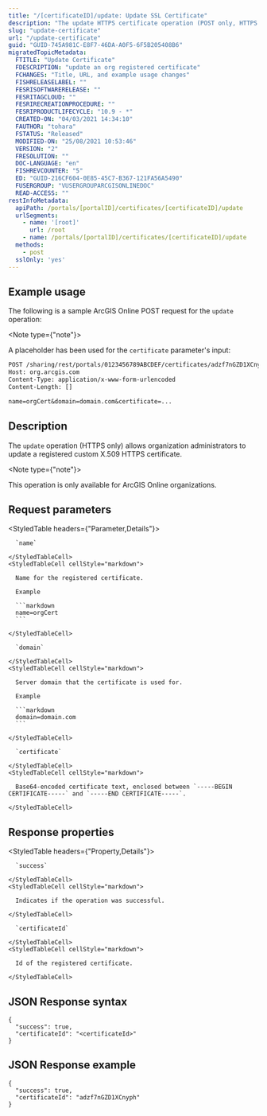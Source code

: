 ```yaml
---
title: "/[certificateID]/update: Update SSL Certificate"
description: "The update HTTPS certificate operation (POST only, HTTPS only) allows organization administrators to update a registered custom HTTPS certificate."
slug: "update-certificate"
url: "/update-certificate"
guid: "GUID-745A981C-E8F7-46DA-A0F5-6F5B205408B6"
migratedTopicMetadata:
  FTITLE: "Update Certificate"
  FDESCRIPTION: "update an org registered certificate"
  FCHANGES: "Title, URL, and example usage changes"
  FISHRELEASELABEL: ""
  FESRISOFTWARERELEASE: ""
  FESRITAGCLOUD: ""
  FESRIRECREATIONPROCEDURE: ""
  FESRIPRODUCTLIFECYCLE: "10.9 - *"
  CREATED-ON: "04/03/2021 14:34:10"
  FAUTHOR: "tohara"
  FSTATUS: "Released"
  MODIFIED-ON: "25/08/2021 10:53:46"
  VERSION: "2"
  FRESOLUTION: ""
  DOC-LANGUAGE: "en"
  FISHREVCOUNTER: "5"
  ED: "GUID-216CF604-0E85-45C7-B367-121FA56A5490"
  FUSERGROUP: "VUSERGROUPARCGISONLINEDOC"
  READ-ACCESS: ""
restInfoMetadata:
  apiPath: /portals/[portalID]/certificates/[certificateID]/update
  urlSegments:
    - name: '[root]'
      url: /root
    - name: /portals/[portalID]/certificates/[certificateID]/update
  methods:
    - post
  sslOnly: 'yes'
---
```


## Example usage

The following is a sample ArcGIS Online POST request for the `update` operation:

<Note type={"note"}>

A placeholder has been used for the `certificate` parameter's input:

</Note>

```markdown
POST /sharing/rest/portals/0123456789ABCDEF/certificates/adzf7nGZD1XCnyph/update HTTP/1.1
Host: org.arcgis.com
Content-Type: application/x-www-form-urlencoded
Content-Length: []

name=orgCert&domain=domain.com&certificate=...
```

## Description

The `update` operation (HTTPS only) allows organization administrators to update a registered custom X.509 HTTPS certificate.

<Note type={"note"}>

This operation is only available for ArcGIS Online organizations.

</Note>


##  Request parameters

<StyledTable headers={"Parameter,Details"}>
  <StyledTableRow>
    <StyledTableCell cellStyle="markdown">

      `name` 

    </StyledTableCell>
    <StyledTableCell cellStyle="markdown">

      Name for the registered certificate.

      Example

      ```markdown
      name=orgCert
      ```

    </StyledTableCell>
  </StyledTableRow>
  <StyledTableRow>
    <StyledTableCell cellStyle="markdown">

      `domain` 

    </StyledTableCell>
    <StyledTableCell cellStyle="markdown">

      Server domain that the certificate is used for.

      Example

      ```markdown
      domain=domain.com
      ```

    </StyledTableCell>
  </StyledTableRow>
  <StyledTableRow>
    <StyledTableCell cellStyle="markdown">

      `certificate` 

    </StyledTableCell>
    <StyledTableCell cellStyle="markdown">

      Base64-encoded certificate text, enclosed between `-----BEGIN CERTIFICATE-----` and `-----END CERTIFICATE-----`.

    </StyledTableCell>
  </StyledTableRow>
</StyledTable>


## Response properties

<StyledTable headers={"Property,Details"}>
  <StyledTableRow>
    <StyledTableCell cellStyle="markdown">

      `success` 

    </StyledTableCell>
    <StyledTableCell cellStyle="markdown">

      Indicates if the operation was successful.

    </StyledTableCell>
  </StyledTableRow>
  <StyledTableRow>
    <StyledTableCell cellStyle="markdown">

      `certificateId` 

    </StyledTableCell>
    <StyledTableCell cellStyle="markdown">

      Id of the registered certificate.

    </StyledTableCell>
  </StyledTableRow>
</StyledTable>


## JSON Response syntax

```other
{
  "success": true,
  "certificateId": "<certificateId>"
}
```

## JSON Response example

```other
{
  "success": true,
  "certificateId": "adzf7nGZD1XCnyph"
}
```